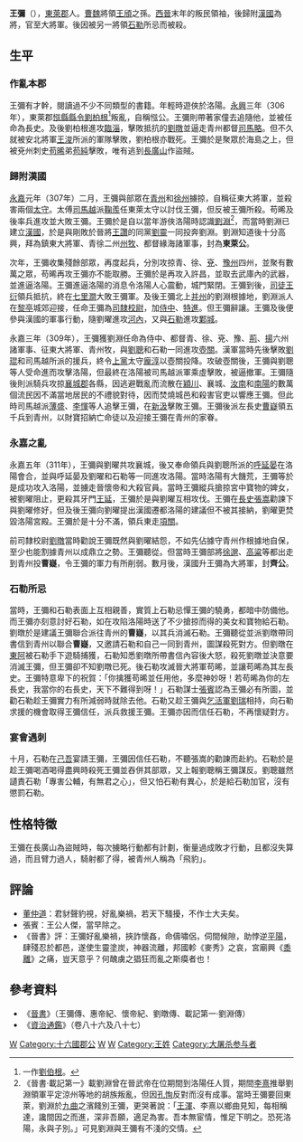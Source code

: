 {{Infobox Biography
| subject_name   = 王彌
| image_name     = 
| image_size     = 
| image_caption  = 
| date_of_birth  = 不詳
| place_of_birth = [[曹魏|曹魏]]/[[西晉|西晉]][[東萊|東萊]]
| date_of_death  = 311年
| place_of_death = [[前趙|漢國]][[陳留|陳留]][[己吾|己吾]]
| occupation     = 漢國大將軍、齊公
}}
'''王彌'''（{{bd|？||311年|catIdx=W王}}），[[東萊郡|東萊郡]]人。[[曹魏|曹魏]]將領[[王頎|王頎]]之孫。[[西晉|西晉]]末年的叛民領袖，後歸附[[前趙|漢國]]為將，官至大將軍。後因被另一將領[[石勒|石勒]]所忌而被殺。

== 生平 ==
=== 作亂本郡 ===
王彌有才幹，閱讀過不少不同類型的書籍。年輕時遊俠於洛陽。[[永興_(西晉)|永興]]三年（306年），東萊郡[[惤縣|惤縣]][[縣令|縣令]][[劉柏根|劉柏根]]<ref>一作[[劉伯根|劉伯根]]。</ref>叛亂，自稱惤公。王彌則帶著家僮去追隨他，並被任命為長史。及後劉柏根進攻[[臨淄|臨淄]]，擊敗抵抗的[[劉暾|劉暾]]並逼走青州都督[[司馬略|司馬略]]。但不久就被安北將軍[[王浚|王浚]]所派的軍隊擊敗，劉柏根亦戰死。王彌於是聚眾於海島之上，但被兗州刺史[[苟晞|苟晞]]弟[[苟純|苟純]]擊敗，唯有逃到[[長廣山|長廣山]]作盜賊。

=== 歸附漢國 ===
[[永嘉_(西晋)|永嘉]]元年（307年）二月，王彌與部眾在[[青州_(古代)|青州]]和[[徐州_(古代)|徐州]]擄掠，自稱征東大將軍，並殺害兩個[[太守|太守]]。太傅[[司馬越|司馬越]]派[[鞠羨|鞠羨]]任東萊太守以討伐王彌，但反被王彌所殺。苟晞及後率兵進攻並大敗王彌。王彌於是自以當年游俠洛陽時認識[[劉淵|劉淵]]<ref>《晉書·載記第一》載劉淵曾在晉武帝在位期間到洛陽任人質，期間[[李憙_(晋朝)|李熹]]推舉劉淵領軍平定涼州等地的胡族叛亂，但因[[孔恂_(晋朝)|孔恂]]反對而沒有成事。當時王彌要回東萊，劉淵於[[九曲|九曲]]之濱餞別王彌，更哭著說：「[[王浑_(太原)|王渾]]、李熹以鄉曲見知，每相稱達，讒間因之而進，深非吾願，適足為害。吾本無宦情，惟足下明之。恐死洛陽，永與子別。」可見劉淵與王彌有不淺的交情。</ref>，而當時劉淵已建立[[漢國|漢國]]，於是與剛敗於晉將[[王讚|王讚]]的同黨[[劉靈|劉靈]]一同投奔劉淵。劉淵知道後十分高興，拜為鎮東大將軍、青徐二州[[州牧|州牧]]、都督緣海諸軍事，封為'''東萊公'''。

次年，王彌收集殘餘部眾，再度起兵，分別攻掠青、徐、[[兗州_(古代)|兗]]、[[豫州|豫州]]四州，並聚有數萬之眾，苟晞再攻王彌亦不能取勝。王彌於是再攻入許昌，並取去武庫內的武器，並進逼洛陽。王彌進逼洛陽的消息令洛陽人心震動，城門緊閉。王彌到後，[[司徒|司徒]][[王衍_(西晉)|王衍]]領兵抵抗，終在[[七里澗|七里澗]]大敗王彌軍。及後王彌北上[[并州|并州]]的劉淵根據地，劉淵派人在[[黎亭|黎亭]]城郊迎接，任命王彌為[[司隸校尉|司隸校尉]]，加[[侍中|侍中]]、[[特進|特進]]。但王彌辭讓。王彌及後便參與漢國的軍事行動，隨劉曜進攻[[河內|河內]]，又與[[石勒|石勒]]進攻[[鄴城|鄴城]]。

永嘉三年（309年），王彌獲劉淵任命為侍中、都督青、徐、兗、豫、[[荊州_(古代)|荊]]、[[揚州_(古代)|揚]]六州諸軍事、征東大將軍、青州牧，與[[劉聰|劉聰]]和石勒一同進攻[[壺關|壺關]]。漢軍當時先後擊敗[[劉琨|劉琨]]和司馬越所派的援兵，終令[[上黨|上黨]]太守[[龐淳|龐淳]]以壺關投降。攻破壺關後，王彌與劉聰等人受命進而攻擊洛陽，但最終在洛陽被司馬越派軍乘虛擊敗，被逼撤軍。王彌隨後則派騎兵攻掠[[襄城郡|襄城郡]]各縣，因逃避戰亂而流散在[[穎川|穎川]]、襄城、[[汝南|汝南]]和[[南陽|南陽]]的數萬個流民因不滿當地居民的不禮貌對待，因而焚燒城邑和殺害官吏以響應王彌。但此時司馬越派[[薄盛|薄盛]]、[[李惲|李惲]]等人追擊王彌，在[[新汲|新汲]]擊敗王彌。王彌後派左長史[[曹嶷|曹嶷]]領五千兵到青州，以財寶招納亡命徒以及迎接王彌在青州的家眷。

=== 永嘉之亂 ===
永嘉五年（311年），王彌與劉曜共攻襄城，後又奉命領兵與劉聰所派的[[呼延晏|呼延晏]]在洛陽會合，並與呼延晏及劉曜和石勒等一同進攻洛陽。當時洛陽有大饑荒，王彌等於是成功攻入洛陽，並擄走晉懷帝和大殺官員。當時王彌縱兵搶掠宮中寶物的婢女，被劉曜阻止，更殺其牙門[[王延|王延]]，王彌於是與劉曜互相攻伐。王彌在[[長史|長史]][[張嵩|張嵩]]勸諫下與劉曜修好，但及後王彌向劉曜提出漢國遷都洛陽的建議但不被其接納，劉曜更焚毀洛陽宮殿。王彌於是十分不滿，領兵東走[[項關|項關]]。

前司隸校尉[[劉暾|劉暾]]當時勸說王彌既然與劉曜結怨，不如先佔據守青州作根據地自保，至少也能割據青州以成鼎立之勢。王彌聽從。但當時王彌部將[[徐邈_(西晉)|徐邈]]、[[高粱_(西晉)|高粱]]等都出走到青州投'''曹嶷'''，令王彌的軍力有所削弱。數月後，漢國升王彌為大將軍，封'''齊公'''。

=== 石勒所忌 ===
當時，王彌和石勒表面上互相親善，實質上石勒忌憚王彌的驍勇，都暗中防備他。而王彌亦刻意討好石勒，如在攻陷洛陽時送了不少搶掠而得的美女和寶物給石勒。劉暾於是建議王彌聯合派往青州的'''曹嶷'''，以其兵消滅石勒。王彌聽從並派劉暾帶同書信到青州以聯合'''曹嶷'''，又邀請石勒和自己一同到青州，圖謀殺死對方。但劉暾在[[東阿|東阿]]被石勒手下遊騎捕獲，石勒知悉劉暾所帶書信內容後大怒，殺死劉暾並決意要消滅王彌，但王彌卻不知劉暾已死。後石勒攻滅晉大將軍苟晞，並讓苟晞為其左長史。王彌特意卑下的祝賀：「你擒獲苟晞並任用他，多麼神妙呀！若苟晞為你的左長史，我當你的右長史，天下不難得到呀！」石勒謀士[[張賓|張賓]]認為王彌必有所圖，並勸石勒趁王彌實力有所減弱時就除去他。石勒又趁王彌與[[乞活軍|乞活軍]][[劉瑞|劉瑞]]相持，向石勒求援的機會取得王彌信任，派兵救援王彌。王彌亦因而信任石勒，不再懷疑對方。

=== 宴會遇刺 ===
十月，石勒在[[己吾|己吾]]宴請王彌，王彌因信任石勒，不聽張嵩的勸諫而赴約。石勒於是趁王彌喝酒喝得盡興時殺死王彌並吞併其部眾，又上報劉聰稱王彌謀反。劉聰雖然讉責石勒「專害公輔，有無君之心」，但又怕石勒有異心，於是給石勒加官，沒有懲罰石勒。

== 性格特徵 ==
王彌在長廣山為盜賊時，每次擄略行動都有計劃，衡量過成敗才行動，且都沒失算過，而且臂力過人，騎射都了得，被青州人稱為「飛豹」。

== 評論 ==
*[[董仲道|董仲道]]：君豺聲豹視，好亂樂禍，若天下騷擾，不作士大夫矣。
*張賓：王公人傑，當早除之。
*《晉書》評：王彌好亂樂禍，挾詐懷姦，命儔嘯侶，伺間候隙，助悖逆[[平陽|平陽]]，肆殘忍於都邑，遂使生靈塗炭，神器流離，邦國軫《麥秀》之哀，宮廟興《[[s:詩經/黍離|黍離]]》之痛，豈天意乎？何醜虜之猖狂而亂之斯瘼者也！
== 參考資料 ==
*《[[晉書|晉書]]》（王彌傳、惠帝紀、懷帝紀、劉暾傳、載記第一·劉淵傳）
*《[[資治通鑑|資治通鑑]]》（卷八十六及八十七）
{{reflist}}

[[Category:晉朝軍事人物|W]]
[[Category:十六國郡公|Category:十六國郡公]]
[[Category:前赵官员|W]]
[[Category:晉朝遇刺身亡者|W]]
[[Category:王姓|Category:王姓]]
[[Category:大屠杀参与者|Category:大屠杀参与者]]